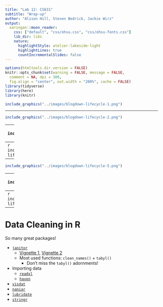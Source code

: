 ```yaml
---
title: "Lab 12: CS631"
subtitle: "Wrap-up"
author: "Alison Hill, Steven Bedrick, Jackie Wirz"
output:
  xaringan::moon_reader:
    css: ["default", "css/ohsu.css", "css/ohsu-fonts.css"]
    lib_dir: libs
    nature:
      highlightStyle: atelier-lakeside-light
      highlightLines: true
      countIncrementalSlides: false
---
```


```r
options(htmltools.dir.version = FALSE)
knitr::opts_chunk$set(warning = FALSE, message = FALSE, 
  comment = NA, dpi = 300,
  fig.align = "center", out.width = "200%", cache = FALSE)
library(tidyverse)
library(here)
library(knitr)
```



```r
include_graphics("../images/blogdown-lifecycle-1.png")
```

---

```r
include_graphics("../images/blogdown-lifecycle-2.png")
```

---
```r
include_graphics("../images/blogdown-lifecycle-3.png")
```

---
```r
include_graphics("../images/blogdown-lifecycle-4.png")
```

---
```r
include_graphics("../images/blogdown-lifecycle-5.png")
```

---
```r
include_graphics("../images/blogdown-lifecycle-6.png")
```

---
```r
include_graphics("../images/blogdown-lifecycle-7.png")
```

---
# Data Cleaning in R

So many great packages!

- [`janitor`](https://github.com/sfirke/janitor)
    - [Vignette 1](https://cran.r-project.org/web/packages/janitor/vignettes/janitor.html), [Vignette 2](https://cran.r-project.org/web/packages/janitor/vignettes/tabyls.html)
    - Most used functions: `clean_names()` + `tabyl()`
      - Don't miss the `tabyl()` adornments!
- Importing data
    - [`readxl`](https://readxl.tidyverse.org)
    - [`haven`](http://haven.tidyverse.org)
- [`visdat`](http://visdat.njtierney.com)
- [`naniar`](http://naniar.njtierney.com)
- [`lubridate`](https://lubridate.tidyverse.org)
- [`stringr`](https://stringr.tidyverse.org)
